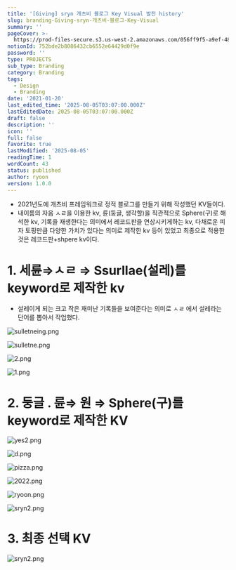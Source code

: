 ```yaml
---
title: '[Giving] sryn 개츠비 블로그 Key Visual 발전 history'
slug: branding-Giving-sryn-개츠비-블로그-Key-Visual
summary: ''
pageCover: >-
  https://prod-files-secure.s3.us-west-2.amazonaws.com/056ff9f5-a9ef-486f-8acb-9eef51d06a2d/2de2341a-8884-4f90-8244-5580f5d9adc4/sryn2.png?X-Amz-Algorithm=AWS4-HMAC-SHA256&X-Amz-Content-Sha256=UNSIGNED-PAYLOAD&X-Amz-Credential=ASIAZI2LB4665KNYKHHY%2F20250805%2Fus-west-2%2Fs3%2Faws4_request&X-Amz-Date=20250805T031001Z&X-Amz-Expires=3600&X-Amz-Security-Token=IQoJb3JpZ2luX2VjEBoaCXVzLXdlc3QtMiJHMEUCIEIFY4pg2LG%2FvGY4KmTeEOCNGlSWIgxz%2Ffjw5NCaDELWAiEA%2BOVWStcXqfCbmYYNDM8RBh4OdEInQAzW9G%2FgacVj75kq%2FwMIUxAAGgw2Mzc0MjMxODM4MDUiDK5iuoRL6OhExFJUqSrcA2upEhTS5cP%2Fii8htb3XJDI41pxg8MwLlU6yGrC4bkxNIbrplYjwfHCkyQMwnF3NxkvMl1%2B8QuiLPg6IsEo1aubpll63XXInRrNsiSvfyZdS4nW%2B8GRepd%2FGY8JiQKrGJpK3HogBzge5nAQmxs9bY%2BGOwiviLlV%2F840RFU38fZELVZIAJgeni3tFgp8qu1FXqcqAX%2BBXs3uNF12xdTxkZut6Tltr2K19Z%2FXyZ3Tb85ucOHshVS%2B9Z%2Bfu0wrs8ojw4RalmPo%2BKM7STP4B4sV2iGJSLqSASZ3yS1KZ9NDZyROiJra5ADHCabLI55bRIuNvi2%2FQG6KKLG7VPEG21ymrHwysU1cfTVE%2Fx5Awj7Rdr9dV%2Bkhr7dYzMukZUz1KvYMo2Zd2zmu%2FKsynwVmv9XN4Y%2F1B%2BBq%2FukgIe4BtmnO8JGnsEkrJLwkqFAHcX68lHn6Bk%2FeDkhwSZgDBfaIQ8jt%2FVjaUzZZk53kJer3KZJUhQAOTnyG7BI2kim9z6BWIqoVgA85RQunllKd6XfawHubUxkhY52KWIcQb7DHQJNzXWx9p33n7N0pnq%2FVbXS%2FRbuB4bzt7hlNBkdrGqZ40Fcmy4GPIQRhQH1qme0aH663KAYPO3DjLASYhvXIwbYPNMNnKxcQGOqUBnGamFBS50r%2F49jLN9XKCfQg4AB4Y52sO0akGIXan77Exlq0B7mvINKqS8wCwb3Uy73XGgUlGodTf7Yr%2BzTSw6sbgtmZZn0TUD6mQwsrtwTFKKY1vXcLXs5VHsht6uzlFLLlwGdyPXJawekCMtuUa7NX2g%2Fwzm9lbX%2FtQ006197J86NbkQ1P5VjcAdFVbEJG71ijRF0evDBGBBmIJfZOHHgo52M%2BD&X-Amz-Signature=0e984a47bccc04b4f03f68bc14cdf766ec0d64f1467d8090d833785c06dd2651&X-Amz-SignedHeaders=host&x-amz-checksum-mode=ENABLED&x-id=GetObject
notionId: 752bde2b8086432cb6552e64429d0f9e
password: ''
type: PROJECTS
sub_type: Branding
category: Branding
tags:
  - Design
  - Branding
date: '2021-01-20'
last_edited_time: '2025-08-05T03:07:00.000Z'
lastEditedDate: 2025-08-05T03:07:00.000Z
draft: false
description: ''
icon: ''
full: false
favorite: true
lastModified: '2025-08-05'
readingTime: 1
wordCount: 43
status: published
author: ryoon
version: 1.0.0
---
```

- 2021년도에 개츠비 프레임워크로 정적 블로그를 만들기 위해 작성했던 KV들이다.
- 내이름의 자음 ㅅㄹ을 이용한 kv, 륜(둥글, 생각할)을 직관적으로 Sphere(구)로 해석한 kv, 기록을 재생한다는 의미에서 레코드판을 연상시키게하는 kv, 다채로운 피자 토핑만큼 다양한 가치가 있다는 의미로 제작한 kv 등이 있었고 최종으로 적용한 것은 레코드판+shpere kv이다.

# 1. 세륜⇒ㅅㄹ ⇒ Ssurllae(설레)를 keyword로 제작한 kv

- 설레이게 되는 크고 작은 재미난 기록들을 보여준다는 의미로 ㅅㄹ 에서 설레라는 단어를 뽑아서 작업했다.

![sulletneing.png](https://prod-files-secure.s3.us-west-2.amazonaws.com/056ff9f5-a9ef-486f-8acb-9eef51d06a2d/54f19bb3-29d3-4423-b2b4-d097722631d0/sulletneing.png?X-Amz-Algorithm=AWS4-HMAC-SHA256&X-Amz-Content-Sha256=UNSIGNED-PAYLOAD&X-Amz-Credential=ASIAZI2LB466VUHQHBDO%2F20250805%2Fus-west-2%2Fs3%2Faws4_request&X-Amz-Date=20250805T031120Z&X-Amz-Expires=3600&X-Amz-Security-Token=IQoJb3JpZ2luX2VjEBoaCXVzLXdlc3QtMiJHMEUCICCY%2FehjEj%2B7%2BW8urxkKRyEbUTyi6k5ddZc5dqXM%2BWhKAiEAn%2BFb55y5vsZIdbEf4DoJU8hgcy84JVjToYoePqHLl7Qq%2FwMIUxAAGgw2Mzc0MjMxODM4MDUiDDUbAB8z3YeW3rggsyrcA8UKSw5YIqqsskxLPtI7j04et2hGk6sFKQHmx%2Fi%2Fr4sQSUsvU08Y9UBy9qj7PTxLM3P1XQFHmEeFlq88gD5xmMD10aHAVigIgAE6zm4%2Bo4QbqD7P5ahN0WTy1E8yqgzgHp2%2FelUaPdVJNZ8IFagNYp5lGuG8QT77Ja7MxtTDYUSg5ZTZob%2Bw256cq%2BPQ0CMhVq7jeB%2FK%2BtL4VdW9%2BzJp3bkz0Clg8VZ7piP0rGZGPj5oZ0SbSg694OiX2%2BdLLEppHJsk50pxxEHGu5UXZDgTeZoGfWIy3lriDO%2BeuUf0oH6gi8HA6ulZGpb7hWNtO7uyZ6MT7ILOAzoZG61TflwbcIbLLv0WYlZit%2FQcCOIY6W4H5a7hcOI0DxBgz6bBHt3qVIisrqW5fIKjF6pDyd0k68dDSlDBCzMhSwMuMtc5RWHC9ZYItqQyfHs98kDVoVJuXqPCMPTuJXHjluYH5QAI%2FkcscW20W9ZX42AYVRElhVspuXO%2FiR%2B8bvLEJdAzi1Ex3VHsXiYhtomI%2BPvbQE2DE3Z9xTCOW94y4TpQAkRPl%2BwkwDxC0HemPlFE9IwIELthG%2FPdQXEGsZ6Gs70%2B2C1y8z%2BeUW9NbYrG1jWPERE67GvnU4xLFoTQ9v2o8i7ZMJ7IxcQGOqUBhMUR%2FO5gMqkvOeoDNnsDfw%2Fyue6BIwpZbyWMY9tamiXtx5Zfo%2FidC865f7N9CUbqR6S%2BPp6PA8a9OI%2B6PKCsVPXCbRPJ5Rz3KnLxtbIGqAsqa%2F1swgdrC6B95I%2Bda0zX47v4bfIu7SW516fQtXXPbBDjGVg%2FffkAYAsg88yfoRXKzgjJIKIU0Ww7AzUctu5ZqitpwM%2BDipdn7rRMhimykxgGOyGW&X-Amz-Signature=cf2838c43cff75191b7f59a4b9424932b8ca368edfe7f3eb0de7a6e3ffad727f&X-Amz-SignedHeaders=host&x-amz-checksum-mode=ENABLED&x-id=GetObject)


![sulletne.png](https://prod-files-secure.s3.us-west-2.amazonaws.com/056ff9f5-a9ef-486f-8acb-9eef51d06a2d/6ae393fa-a1d1-4adc-aeef-22375b000e0b/sulletne.png?X-Amz-Algorithm=AWS4-HMAC-SHA256&X-Amz-Content-Sha256=UNSIGNED-PAYLOAD&X-Amz-Credential=ASIAZI2LB466VUHQHBDO%2F20250805%2Fus-west-2%2Fs3%2Faws4_request&X-Amz-Date=20250805T031120Z&X-Amz-Expires=3600&X-Amz-Security-Token=IQoJb3JpZ2luX2VjEBoaCXVzLXdlc3QtMiJHMEUCICCY%2FehjEj%2B7%2BW8urxkKRyEbUTyi6k5ddZc5dqXM%2BWhKAiEAn%2BFb55y5vsZIdbEf4DoJU8hgcy84JVjToYoePqHLl7Qq%2FwMIUxAAGgw2Mzc0MjMxODM4MDUiDDUbAB8z3YeW3rggsyrcA8UKSw5YIqqsskxLPtI7j04et2hGk6sFKQHmx%2Fi%2Fr4sQSUsvU08Y9UBy9qj7PTxLM3P1XQFHmEeFlq88gD5xmMD10aHAVigIgAE6zm4%2Bo4QbqD7P5ahN0WTy1E8yqgzgHp2%2FelUaPdVJNZ8IFagNYp5lGuG8QT77Ja7MxtTDYUSg5ZTZob%2Bw256cq%2BPQ0CMhVq7jeB%2FK%2BtL4VdW9%2BzJp3bkz0Clg8VZ7piP0rGZGPj5oZ0SbSg694OiX2%2BdLLEppHJsk50pxxEHGu5UXZDgTeZoGfWIy3lriDO%2BeuUf0oH6gi8HA6ulZGpb7hWNtO7uyZ6MT7ILOAzoZG61TflwbcIbLLv0WYlZit%2FQcCOIY6W4H5a7hcOI0DxBgz6bBHt3qVIisrqW5fIKjF6pDyd0k68dDSlDBCzMhSwMuMtc5RWHC9ZYItqQyfHs98kDVoVJuXqPCMPTuJXHjluYH5QAI%2FkcscW20W9ZX42AYVRElhVspuXO%2FiR%2B8bvLEJdAzi1Ex3VHsXiYhtomI%2BPvbQE2DE3Z9xTCOW94y4TpQAkRPl%2BwkwDxC0HemPlFE9IwIELthG%2FPdQXEGsZ6Gs70%2B2C1y8z%2BeUW9NbYrG1jWPERE67GvnU4xLFoTQ9v2o8i7ZMJ7IxcQGOqUBhMUR%2FO5gMqkvOeoDNnsDfw%2Fyue6BIwpZbyWMY9tamiXtx5Zfo%2FidC865f7N9CUbqR6S%2BPp6PA8a9OI%2B6PKCsVPXCbRPJ5Rz3KnLxtbIGqAsqa%2F1swgdrC6B95I%2Bda0zX47v4bfIu7SW516fQtXXPbBDjGVg%2FffkAYAsg88yfoRXKzgjJIKIU0Ww7AzUctu5ZqitpwM%2BDipdn7rRMhimykxgGOyGW&X-Amz-Signature=5ff0ed030c57218eeaec8f183cbf10355d3c7f8f44f4ad247f91748a5d7376d4&X-Amz-SignedHeaders=host&x-amz-checksum-mode=ENABLED&x-id=GetObject)


![2.png](https://prod-files-secure.s3.us-west-2.amazonaws.com/056ff9f5-a9ef-486f-8acb-9eef51d06a2d/ca16612a-adb9-43a6-a7d5-c0297246fdb4/2.png?X-Amz-Algorithm=AWS4-HMAC-SHA256&X-Amz-Content-Sha256=UNSIGNED-PAYLOAD&X-Amz-Credential=ASIAZI2LB466VUHQHBDO%2F20250805%2Fus-west-2%2Fs3%2Faws4_request&X-Amz-Date=20250805T031120Z&X-Amz-Expires=3600&X-Amz-Security-Token=IQoJb3JpZ2luX2VjEBoaCXVzLXdlc3QtMiJHMEUCICCY%2FehjEj%2B7%2BW8urxkKRyEbUTyi6k5ddZc5dqXM%2BWhKAiEAn%2BFb55y5vsZIdbEf4DoJU8hgcy84JVjToYoePqHLl7Qq%2FwMIUxAAGgw2Mzc0MjMxODM4MDUiDDUbAB8z3YeW3rggsyrcA8UKSw5YIqqsskxLPtI7j04et2hGk6sFKQHmx%2Fi%2Fr4sQSUsvU08Y9UBy9qj7PTxLM3P1XQFHmEeFlq88gD5xmMD10aHAVigIgAE6zm4%2Bo4QbqD7P5ahN0WTy1E8yqgzgHp2%2FelUaPdVJNZ8IFagNYp5lGuG8QT77Ja7MxtTDYUSg5ZTZob%2Bw256cq%2BPQ0CMhVq7jeB%2FK%2BtL4VdW9%2BzJp3bkz0Clg8VZ7piP0rGZGPj5oZ0SbSg694OiX2%2BdLLEppHJsk50pxxEHGu5UXZDgTeZoGfWIy3lriDO%2BeuUf0oH6gi8HA6ulZGpb7hWNtO7uyZ6MT7ILOAzoZG61TflwbcIbLLv0WYlZit%2FQcCOIY6W4H5a7hcOI0DxBgz6bBHt3qVIisrqW5fIKjF6pDyd0k68dDSlDBCzMhSwMuMtc5RWHC9ZYItqQyfHs98kDVoVJuXqPCMPTuJXHjluYH5QAI%2FkcscW20W9ZX42AYVRElhVspuXO%2FiR%2B8bvLEJdAzi1Ex3VHsXiYhtomI%2BPvbQE2DE3Z9xTCOW94y4TpQAkRPl%2BwkwDxC0HemPlFE9IwIELthG%2FPdQXEGsZ6Gs70%2B2C1y8z%2BeUW9NbYrG1jWPERE67GvnU4xLFoTQ9v2o8i7ZMJ7IxcQGOqUBhMUR%2FO5gMqkvOeoDNnsDfw%2Fyue6BIwpZbyWMY9tamiXtx5Zfo%2FidC865f7N9CUbqR6S%2BPp6PA8a9OI%2B6PKCsVPXCbRPJ5Rz3KnLxtbIGqAsqa%2F1swgdrC6B95I%2Bda0zX47v4bfIu7SW516fQtXXPbBDjGVg%2FffkAYAsg88yfoRXKzgjJIKIU0Ww7AzUctu5ZqitpwM%2BDipdn7rRMhimykxgGOyGW&X-Amz-Signature=4fd28c1db8b2cfca20b56e512322b938e496e7e4d512dc69a6517a1dff97d26e&X-Amz-SignedHeaders=host&x-amz-checksum-mode=ENABLED&x-id=GetObject)


![1.png](https://prod-files-secure.s3.us-west-2.amazonaws.com/056ff9f5-a9ef-486f-8acb-9eef51d06a2d/20fe8303-3370-4b07-a74a-45a8475404a6/1.png?X-Amz-Algorithm=AWS4-HMAC-SHA256&X-Amz-Content-Sha256=UNSIGNED-PAYLOAD&X-Amz-Credential=ASIAZI2LB466VUHQHBDO%2F20250805%2Fus-west-2%2Fs3%2Faws4_request&X-Amz-Date=20250805T031120Z&X-Amz-Expires=3600&X-Amz-Security-Token=IQoJb3JpZ2luX2VjEBoaCXVzLXdlc3QtMiJHMEUCICCY%2FehjEj%2B7%2BW8urxkKRyEbUTyi6k5ddZc5dqXM%2BWhKAiEAn%2BFb55y5vsZIdbEf4DoJU8hgcy84JVjToYoePqHLl7Qq%2FwMIUxAAGgw2Mzc0MjMxODM4MDUiDDUbAB8z3YeW3rggsyrcA8UKSw5YIqqsskxLPtI7j04et2hGk6sFKQHmx%2Fi%2Fr4sQSUsvU08Y9UBy9qj7PTxLM3P1XQFHmEeFlq88gD5xmMD10aHAVigIgAE6zm4%2Bo4QbqD7P5ahN0WTy1E8yqgzgHp2%2FelUaPdVJNZ8IFagNYp5lGuG8QT77Ja7MxtTDYUSg5ZTZob%2Bw256cq%2BPQ0CMhVq7jeB%2FK%2BtL4VdW9%2BzJp3bkz0Clg8VZ7piP0rGZGPj5oZ0SbSg694OiX2%2BdLLEppHJsk50pxxEHGu5UXZDgTeZoGfWIy3lriDO%2BeuUf0oH6gi8HA6ulZGpb7hWNtO7uyZ6MT7ILOAzoZG61TflwbcIbLLv0WYlZit%2FQcCOIY6W4H5a7hcOI0DxBgz6bBHt3qVIisrqW5fIKjF6pDyd0k68dDSlDBCzMhSwMuMtc5RWHC9ZYItqQyfHs98kDVoVJuXqPCMPTuJXHjluYH5QAI%2FkcscW20W9ZX42AYVRElhVspuXO%2FiR%2B8bvLEJdAzi1Ex3VHsXiYhtomI%2BPvbQE2DE3Z9xTCOW94y4TpQAkRPl%2BwkwDxC0HemPlFE9IwIELthG%2FPdQXEGsZ6Gs70%2B2C1y8z%2BeUW9NbYrG1jWPERE67GvnU4xLFoTQ9v2o8i7ZMJ7IxcQGOqUBhMUR%2FO5gMqkvOeoDNnsDfw%2Fyue6BIwpZbyWMY9tamiXtx5Zfo%2FidC865f7N9CUbqR6S%2BPp6PA8a9OI%2B6PKCsVPXCbRPJ5Rz3KnLxtbIGqAsqa%2F1swgdrC6B95I%2Bda0zX47v4bfIu7SW516fQtXXPbBDjGVg%2FffkAYAsg88yfoRXKzgjJIKIU0Ww7AzUctu5ZqitpwM%2BDipdn7rRMhimykxgGOyGW&X-Amz-Signature=8d34c3ffe22bc823813cb3159749b83d21b0b3a2634107a98b4788700539a8af&X-Amz-SignedHeaders=host&x-amz-checksum-mode=ENABLED&x-id=GetObject)


# 2. 둥글 . 륜⇒ 원 ⇒ Sphere(구)를 keyword로 제작한 KV


![yes2.png](https://prod-files-secure.s3.us-west-2.amazonaws.com/056ff9f5-a9ef-486f-8acb-9eef51d06a2d/903e6f42-bd62-40ae-b39c-4c2d477aabdc/yes2.png?X-Amz-Algorithm=AWS4-HMAC-SHA256&X-Amz-Content-Sha256=UNSIGNED-PAYLOAD&X-Amz-Credential=ASIAZI2LB466VUHQHBDO%2F20250805%2Fus-west-2%2Fs3%2Faws4_request&X-Amz-Date=20250805T031120Z&X-Amz-Expires=3600&X-Amz-Security-Token=IQoJb3JpZ2luX2VjEBoaCXVzLXdlc3QtMiJHMEUCICCY%2FehjEj%2B7%2BW8urxkKRyEbUTyi6k5ddZc5dqXM%2BWhKAiEAn%2BFb55y5vsZIdbEf4DoJU8hgcy84JVjToYoePqHLl7Qq%2FwMIUxAAGgw2Mzc0MjMxODM4MDUiDDUbAB8z3YeW3rggsyrcA8UKSw5YIqqsskxLPtI7j04et2hGk6sFKQHmx%2Fi%2Fr4sQSUsvU08Y9UBy9qj7PTxLM3P1XQFHmEeFlq88gD5xmMD10aHAVigIgAE6zm4%2Bo4QbqD7P5ahN0WTy1E8yqgzgHp2%2FelUaPdVJNZ8IFagNYp5lGuG8QT77Ja7MxtTDYUSg5ZTZob%2Bw256cq%2BPQ0CMhVq7jeB%2FK%2BtL4VdW9%2BzJp3bkz0Clg8VZ7piP0rGZGPj5oZ0SbSg694OiX2%2BdLLEppHJsk50pxxEHGu5UXZDgTeZoGfWIy3lriDO%2BeuUf0oH6gi8HA6ulZGpb7hWNtO7uyZ6MT7ILOAzoZG61TflwbcIbLLv0WYlZit%2FQcCOIY6W4H5a7hcOI0DxBgz6bBHt3qVIisrqW5fIKjF6pDyd0k68dDSlDBCzMhSwMuMtc5RWHC9ZYItqQyfHs98kDVoVJuXqPCMPTuJXHjluYH5QAI%2FkcscW20W9ZX42AYVRElhVspuXO%2FiR%2B8bvLEJdAzi1Ex3VHsXiYhtomI%2BPvbQE2DE3Z9xTCOW94y4TpQAkRPl%2BwkwDxC0HemPlFE9IwIELthG%2FPdQXEGsZ6Gs70%2B2C1y8z%2BeUW9NbYrG1jWPERE67GvnU4xLFoTQ9v2o8i7ZMJ7IxcQGOqUBhMUR%2FO5gMqkvOeoDNnsDfw%2Fyue6BIwpZbyWMY9tamiXtx5Zfo%2FidC865f7N9CUbqR6S%2BPp6PA8a9OI%2B6PKCsVPXCbRPJ5Rz3KnLxtbIGqAsqa%2F1swgdrC6B95I%2Bda0zX47v4bfIu7SW516fQtXXPbBDjGVg%2FffkAYAsg88yfoRXKzgjJIKIU0Ww7AzUctu5ZqitpwM%2BDipdn7rRMhimykxgGOyGW&X-Amz-Signature=1245541d64b0bf02664e50ecec84d0ad43d63d7fc531e5d1351d9aa718cf4e03&X-Amz-SignedHeaders=host&x-amz-checksum-mode=ENABLED&x-id=GetObject)


![d.png](https://prod-files-secure.s3.us-west-2.amazonaws.com/056ff9f5-a9ef-486f-8acb-9eef51d06a2d/664d43c6-7e3f-4618-a62c-10065c1c9dc2/d.png?X-Amz-Algorithm=AWS4-HMAC-SHA256&X-Amz-Content-Sha256=UNSIGNED-PAYLOAD&X-Amz-Credential=ASIAZI2LB466VUHQHBDO%2F20250805%2Fus-west-2%2Fs3%2Faws4_request&X-Amz-Date=20250805T031120Z&X-Amz-Expires=3600&X-Amz-Security-Token=IQoJb3JpZ2luX2VjEBoaCXVzLXdlc3QtMiJHMEUCICCY%2FehjEj%2B7%2BW8urxkKRyEbUTyi6k5ddZc5dqXM%2BWhKAiEAn%2BFb55y5vsZIdbEf4DoJU8hgcy84JVjToYoePqHLl7Qq%2FwMIUxAAGgw2Mzc0MjMxODM4MDUiDDUbAB8z3YeW3rggsyrcA8UKSw5YIqqsskxLPtI7j04et2hGk6sFKQHmx%2Fi%2Fr4sQSUsvU08Y9UBy9qj7PTxLM3P1XQFHmEeFlq88gD5xmMD10aHAVigIgAE6zm4%2Bo4QbqD7P5ahN0WTy1E8yqgzgHp2%2FelUaPdVJNZ8IFagNYp5lGuG8QT77Ja7MxtTDYUSg5ZTZob%2Bw256cq%2BPQ0CMhVq7jeB%2FK%2BtL4VdW9%2BzJp3bkz0Clg8VZ7piP0rGZGPj5oZ0SbSg694OiX2%2BdLLEppHJsk50pxxEHGu5UXZDgTeZoGfWIy3lriDO%2BeuUf0oH6gi8HA6ulZGpb7hWNtO7uyZ6MT7ILOAzoZG61TflwbcIbLLv0WYlZit%2FQcCOIY6W4H5a7hcOI0DxBgz6bBHt3qVIisrqW5fIKjF6pDyd0k68dDSlDBCzMhSwMuMtc5RWHC9ZYItqQyfHs98kDVoVJuXqPCMPTuJXHjluYH5QAI%2FkcscW20W9ZX42AYVRElhVspuXO%2FiR%2B8bvLEJdAzi1Ex3VHsXiYhtomI%2BPvbQE2DE3Z9xTCOW94y4TpQAkRPl%2BwkwDxC0HemPlFE9IwIELthG%2FPdQXEGsZ6Gs70%2B2C1y8z%2BeUW9NbYrG1jWPERE67GvnU4xLFoTQ9v2o8i7ZMJ7IxcQGOqUBhMUR%2FO5gMqkvOeoDNnsDfw%2Fyue6BIwpZbyWMY9tamiXtx5Zfo%2FidC865f7N9CUbqR6S%2BPp6PA8a9OI%2B6PKCsVPXCbRPJ5Rz3KnLxtbIGqAsqa%2F1swgdrC6B95I%2Bda0zX47v4bfIu7SW516fQtXXPbBDjGVg%2FffkAYAsg88yfoRXKzgjJIKIU0Ww7AzUctu5ZqitpwM%2BDipdn7rRMhimykxgGOyGW&X-Amz-Signature=427dc5a98842c15632015636e89fde4201925ca6bc8299cd3fe1bea4cc34125e&X-Amz-SignedHeaders=host&x-amz-checksum-mode=ENABLED&x-id=GetObject)


![pizza.png](https://prod-files-secure.s3.us-west-2.amazonaws.com/056ff9f5-a9ef-486f-8acb-9eef51d06a2d/a744d351-465e-4a19-84d4-5f76df1ae0f7/pizza.png?X-Amz-Algorithm=AWS4-HMAC-SHA256&X-Amz-Content-Sha256=UNSIGNED-PAYLOAD&X-Amz-Credential=ASIAZI2LB466VUHQHBDO%2F20250805%2Fus-west-2%2Fs3%2Faws4_request&X-Amz-Date=20250805T031120Z&X-Amz-Expires=3600&X-Amz-Security-Token=IQoJb3JpZ2luX2VjEBoaCXVzLXdlc3QtMiJHMEUCICCY%2FehjEj%2B7%2BW8urxkKRyEbUTyi6k5ddZc5dqXM%2BWhKAiEAn%2BFb55y5vsZIdbEf4DoJU8hgcy84JVjToYoePqHLl7Qq%2FwMIUxAAGgw2Mzc0MjMxODM4MDUiDDUbAB8z3YeW3rggsyrcA8UKSw5YIqqsskxLPtI7j04et2hGk6sFKQHmx%2Fi%2Fr4sQSUsvU08Y9UBy9qj7PTxLM3P1XQFHmEeFlq88gD5xmMD10aHAVigIgAE6zm4%2Bo4QbqD7P5ahN0WTy1E8yqgzgHp2%2FelUaPdVJNZ8IFagNYp5lGuG8QT77Ja7MxtTDYUSg5ZTZob%2Bw256cq%2BPQ0CMhVq7jeB%2FK%2BtL4VdW9%2BzJp3bkz0Clg8VZ7piP0rGZGPj5oZ0SbSg694OiX2%2BdLLEppHJsk50pxxEHGu5UXZDgTeZoGfWIy3lriDO%2BeuUf0oH6gi8HA6ulZGpb7hWNtO7uyZ6MT7ILOAzoZG61TflwbcIbLLv0WYlZit%2FQcCOIY6W4H5a7hcOI0DxBgz6bBHt3qVIisrqW5fIKjF6pDyd0k68dDSlDBCzMhSwMuMtc5RWHC9ZYItqQyfHs98kDVoVJuXqPCMPTuJXHjluYH5QAI%2FkcscW20W9ZX42AYVRElhVspuXO%2FiR%2B8bvLEJdAzi1Ex3VHsXiYhtomI%2BPvbQE2DE3Z9xTCOW94y4TpQAkRPl%2BwkwDxC0HemPlFE9IwIELthG%2FPdQXEGsZ6Gs70%2B2C1y8z%2BeUW9NbYrG1jWPERE67GvnU4xLFoTQ9v2o8i7ZMJ7IxcQGOqUBhMUR%2FO5gMqkvOeoDNnsDfw%2Fyue6BIwpZbyWMY9tamiXtx5Zfo%2FidC865f7N9CUbqR6S%2BPp6PA8a9OI%2B6PKCsVPXCbRPJ5Rz3KnLxtbIGqAsqa%2F1swgdrC6B95I%2Bda0zX47v4bfIu7SW516fQtXXPbBDjGVg%2FffkAYAsg88yfoRXKzgjJIKIU0Ww7AzUctu5ZqitpwM%2BDipdn7rRMhimykxgGOyGW&X-Amz-Signature=0ffca5d72b2eed7e100916c9991c5674604f61cda9c83447085f860b0930d027&X-Amz-SignedHeaders=host&x-amz-checksum-mode=ENABLED&x-id=GetObject)


![2022.png](https://prod-files-secure.s3.us-west-2.amazonaws.com/056ff9f5-a9ef-486f-8acb-9eef51d06a2d/24aa679c-11dc-4f06-bc29-c98ca7a57c53/2022.png?X-Amz-Algorithm=AWS4-HMAC-SHA256&X-Amz-Content-Sha256=UNSIGNED-PAYLOAD&X-Amz-Credential=ASIAZI2LB466VUHQHBDO%2F20250805%2Fus-west-2%2Fs3%2Faws4_request&X-Amz-Date=20250805T031120Z&X-Amz-Expires=3600&X-Amz-Security-Token=IQoJb3JpZ2luX2VjEBoaCXVzLXdlc3QtMiJHMEUCICCY%2FehjEj%2B7%2BW8urxkKRyEbUTyi6k5ddZc5dqXM%2BWhKAiEAn%2BFb55y5vsZIdbEf4DoJU8hgcy84JVjToYoePqHLl7Qq%2FwMIUxAAGgw2Mzc0MjMxODM4MDUiDDUbAB8z3YeW3rggsyrcA8UKSw5YIqqsskxLPtI7j04et2hGk6sFKQHmx%2Fi%2Fr4sQSUsvU08Y9UBy9qj7PTxLM3P1XQFHmEeFlq88gD5xmMD10aHAVigIgAE6zm4%2Bo4QbqD7P5ahN0WTy1E8yqgzgHp2%2FelUaPdVJNZ8IFagNYp5lGuG8QT77Ja7MxtTDYUSg5ZTZob%2Bw256cq%2BPQ0CMhVq7jeB%2FK%2BtL4VdW9%2BzJp3bkz0Clg8VZ7piP0rGZGPj5oZ0SbSg694OiX2%2BdLLEppHJsk50pxxEHGu5UXZDgTeZoGfWIy3lriDO%2BeuUf0oH6gi8HA6ulZGpb7hWNtO7uyZ6MT7ILOAzoZG61TflwbcIbLLv0WYlZit%2FQcCOIY6W4H5a7hcOI0DxBgz6bBHt3qVIisrqW5fIKjF6pDyd0k68dDSlDBCzMhSwMuMtc5RWHC9ZYItqQyfHs98kDVoVJuXqPCMPTuJXHjluYH5QAI%2FkcscW20W9ZX42AYVRElhVspuXO%2FiR%2B8bvLEJdAzi1Ex3VHsXiYhtomI%2BPvbQE2DE3Z9xTCOW94y4TpQAkRPl%2BwkwDxC0HemPlFE9IwIELthG%2FPdQXEGsZ6Gs70%2B2C1y8z%2BeUW9NbYrG1jWPERE67GvnU4xLFoTQ9v2o8i7ZMJ7IxcQGOqUBhMUR%2FO5gMqkvOeoDNnsDfw%2Fyue6BIwpZbyWMY9tamiXtx5Zfo%2FidC865f7N9CUbqR6S%2BPp6PA8a9OI%2B6PKCsVPXCbRPJ5Rz3KnLxtbIGqAsqa%2F1swgdrC6B95I%2Bda0zX47v4bfIu7SW516fQtXXPbBDjGVg%2FffkAYAsg88yfoRXKzgjJIKIU0Ww7AzUctu5ZqitpwM%2BDipdn7rRMhimykxgGOyGW&X-Amz-Signature=7dfcdd6597a3c150573e23d9b54065ce8d01ee305f68cd41e6c27b95e8412733&X-Amz-SignedHeaders=host&x-amz-checksum-mode=ENABLED&x-id=GetObject)


![ryoon.png](https://prod-files-secure.s3.us-west-2.amazonaws.com/056ff9f5-a9ef-486f-8acb-9eef51d06a2d/922a72c9-1de9-4be5-832a-ec8bb6c60537/ryoon.png?X-Amz-Algorithm=AWS4-HMAC-SHA256&X-Amz-Content-Sha256=UNSIGNED-PAYLOAD&X-Amz-Credential=ASIAZI2LB466VUHQHBDO%2F20250805%2Fus-west-2%2Fs3%2Faws4_request&X-Amz-Date=20250805T031120Z&X-Amz-Expires=3600&X-Amz-Security-Token=IQoJb3JpZ2luX2VjEBoaCXVzLXdlc3QtMiJHMEUCICCY%2FehjEj%2B7%2BW8urxkKRyEbUTyi6k5ddZc5dqXM%2BWhKAiEAn%2BFb55y5vsZIdbEf4DoJU8hgcy84JVjToYoePqHLl7Qq%2FwMIUxAAGgw2Mzc0MjMxODM4MDUiDDUbAB8z3YeW3rggsyrcA8UKSw5YIqqsskxLPtI7j04et2hGk6sFKQHmx%2Fi%2Fr4sQSUsvU08Y9UBy9qj7PTxLM3P1XQFHmEeFlq88gD5xmMD10aHAVigIgAE6zm4%2Bo4QbqD7P5ahN0WTy1E8yqgzgHp2%2FelUaPdVJNZ8IFagNYp5lGuG8QT77Ja7MxtTDYUSg5ZTZob%2Bw256cq%2BPQ0CMhVq7jeB%2FK%2BtL4VdW9%2BzJp3bkz0Clg8VZ7piP0rGZGPj5oZ0SbSg694OiX2%2BdLLEppHJsk50pxxEHGu5UXZDgTeZoGfWIy3lriDO%2BeuUf0oH6gi8HA6ulZGpb7hWNtO7uyZ6MT7ILOAzoZG61TflwbcIbLLv0WYlZit%2FQcCOIY6W4H5a7hcOI0DxBgz6bBHt3qVIisrqW5fIKjF6pDyd0k68dDSlDBCzMhSwMuMtc5RWHC9ZYItqQyfHs98kDVoVJuXqPCMPTuJXHjluYH5QAI%2FkcscW20W9ZX42AYVRElhVspuXO%2FiR%2B8bvLEJdAzi1Ex3VHsXiYhtomI%2BPvbQE2DE3Z9xTCOW94y4TpQAkRPl%2BwkwDxC0HemPlFE9IwIELthG%2FPdQXEGsZ6Gs70%2B2C1y8z%2BeUW9NbYrG1jWPERE67GvnU4xLFoTQ9v2o8i7ZMJ7IxcQGOqUBhMUR%2FO5gMqkvOeoDNnsDfw%2Fyue6BIwpZbyWMY9tamiXtx5Zfo%2FidC865f7N9CUbqR6S%2BPp6PA8a9OI%2B6PKCsVPXCbRPJ5Rz3KnLxtbIGqAsqa%2F1swgdrC6B95I%2Bda0zX47v4bfIu7SW516fQtXXPbBDjGVg%2FffkAYAsg88yfoRXKzgjJIKIU0Ww7AzUctu5ZqitpwM%2BDipdn7rRMhimykxgGOyGW&X-Amz-Signature=232f323bdc4b8f93b1c87fa42fdd727d3bc97944430f5d75590683dba61b3118&X-Amz-SignedHeaders=host&x-amz-checksum-mode=ENABLED&x-id=GetObject)


![sryn2.png](https://prod-files-secure.s3.us-west-2.amazonaws.com/056ff9f5-a9ef-486f-8acb-9eef51d06a2d/2ab6ed01-6d43-4cf7-9a4a-ef1ca0a013c0/sryn2.png?X-Amz-Algorithm=AWS4-HMAC-SHA256&X-Amz-Content-Sha256=UNSIGNED-PAYLOAD&X-Amz-Credential=ASIAZI2LB466VUHQHBDO%2F20250805%2Fus-west-2%2Fs3%2Faws4_request&X-Amz-Date=20250805T031120Z&X-Amz-Expires=3600&X-Amz-Security-Token=IQoJb3JpZ2luX2VjEBoaCXVzLXdlc3QtMiJHMEUCICCY%2FehjEj%2B7%2BW8urxkKRyEbUTyi6k5ddZc5dqXM%2BWhKAiEAn%2BFb55y5vsZIdbEf4DoJU8hgcy84JVjToYoePqHLl7Qq%2FwMIUxAAGgw2Mzc0MjMxODM4MDUiDDUbAB8z3YeW3rggsyrcA8UKSw5YIqqsskxLPtI7j04et2hGk6sFKQHmx%2Fi%2Fr4sQSUsvU08Y9UBy9qj7PTxLM3P1XQFHmEeFlq88gD5xmMD10aHAVigIgAE6zm4%2Bo4QbqD7P5ahN0WTy1E8yqgzgHp2%2FelUaPdVJNZ8IFagNYp5lGuG8QT77Ja7MxtTDYUSg5ZTZob%2Bw256cq%2BPQ0CMhVq7jeB%2FK%2BtL4VdW9%2BzJp3bkz0Clg8VZ7piP0rGZGPj5oZ0SbSg694OiX2%2BdLLEppHJsk50pxxEHGu5UXZDgTeZoGfWIy3lriDO%2BeuUf0oH6gi8HA6ulZGpb7hWNtO7uyZ6MT7ILOAzoZG61TflwbcIbLLv0WYlZit%2FQcCOIY6W4H5a7hcOI0DxBgz6bBHt3qVIisrqW5fIKjF6pDyd0k68dDSlDBCzMhSwMuMtc5RWHC9ZYItqQyfHs98kDVoVJuXqPCMPTuJXHjluYH5QAI%2FkcscW20W9ZX42AYVRElhVspuXO%2FiR%2B8bvLEJdAzi1Ex3VHsXiYhtomI%2BPvbQE2DE3Z9xTCOW94y4TpQAkRPl%2BwkwDxC0HemPlFE9IwIELthG%2FPdQXEGsZ6Gs70%2B2C1y8z%2BeUW9NbYrG1jWPERE67GvnU4xLFoTQ9v2o8i7ZMJ7IxcQGOqUBhMUR%2FO5gMqkvOeoDNnsDfw%2Fyue6BIwpZbyWMY9tamiXtx5Zfo%2FidC865f7N9CUbqR6S%2BPp6PA8a9OI%2B6PKCsVPXCbRPJ5Rz3KnLxtbIGqAsqa%2F1swgdrC6B95I%2Bda0zX47v4bfIu7SW516fQtXXPbBDjGVg%2FffkAYAsg88yfoRXKzgjJIKIU0Ww7AzUctu5ZqitpwM%2BDipdn7rRMhimykxgGOyGW&X-Amz-Signature=ad17a492d33f8534bb60ad887c2a79c1000490421594222303877137566fb8bc&X-Amz-SignedHeaders=host&x-amz-checksum-mode=ENABLED&x-id=GetObject)


# 3. 최종 선택 KV


![sryn2.png](https://prod-files-secure.s3.us-west-2.amazonaws.com/056ff9f5-a9ef-486f-8acb-9eef51d06a2d/2ab6ed01-6d43-4cf7-9a4a-ef1ca0a013c0/sryn2.png?X-Amz-Algorithm=AWS4-HMAC-SHA256&X-Amz-Content-Sha256=UNSIGNED-PAYLOAD&X-Amz-Credential=ASIAZI2LB466VUHQHBDO%2F20250805%2Fus-west-2%2Fs3%2Faws4_request&X-Amz-Date=20250805T031120Z&X-Amz-Expires=3600&X-Amz-Security-Token=IQoJb3JpZ2luX2VjEBoaCXVzLXdlc3QtMiJHMEUCICCY%2FehjEj%2B7%2BW8urxkKRyEbUTyi6k5ddZc5dqXM%2BWhKAiEAn%2BFb55y5vsZIdbEf4DoJU8hgcy84JVjToYoePqHLl7Qq%2FwMIUxAAGgw2Mzc0MjMxODM4MDUiDDUbAB8z3YeW3rggsyrcA8UKSw5YIqqsskxLPtI7j04et2hGk6sFKQHmx%2Fi%2Fr4sQSUsvU08Y9UBy9qj7PTxLM3P1XQFHmEeFlq88gD5xmMD10aHAVigIgAE6zm4%2Bo4QbqD7P5ahN0WTy1E8yqgzgHp2%2FelUaPdVJNZ8IFagNYp5lGuG8QT77Ja7MxtTDYUSg5ZTZob%2Bw256cq%2BPQ0CMhVq7jeB%2FK%2BtL4VdW9%2BzJp3bkz0Clg8VZ7piP0rGZGPj5oZ0SbSg694OiX2%2BdLLEppHJsk50pxxEHGu5UXZDgTeZoGfWIy3lriDO%2BeuUf0oH6gi8HA6ulZGpb7hWNtO7uyZ6MT7ILOAzoZG61TflwbcIbLLv0WYlZit%2FQcCOIY6W4H5a7hcOI0DxBgz6bBHt3qVIisrqW5fIKjF6pDyd0k68dDSlDBCzMhSwMuMtc5RWHC9ZYItqQyfHs98kDVoVJuXqPCMPTuJXHjluYH5QAI%2FkcscW20W9ZX42AYVRElhVspuXO%2FiR%2B8bvLEJdAzi1Ex3VHsXiYhtomI%2BPvbQE2DE3Z9xTCOW94y4TpQAkRPl%2BwkwDxC0HemPlFE9IwIELthG%2FPdQXEGsZ6Gs70%2B2C1y8z%2BeUW9NbYrG1jWPERE67GvnU4xLFoTQ9v2o8i7ZMJ7IxcQGOqUBhMUR%2FO5gMqkvOeoDNnsDfw%2Fyue6BIwpZbyWMY9tamiXtx5Zfo%2FidC865f7N9CUbqR6S%2BPp6PA8a9OI%2B6PKCsVPXCbRPJ5Rz3KnLxtbIGqAsqa%2F1swgdrC6B95I%2Bda0zX47v4bfIu7SW516fQtXXPbBDjGVg%2FffkAYAsg88yfoRXKzgjJIKIU0Ww7AzUctu5ZqitpwM%2BDipdn7rRMhimykxgGOyGW&X-Amz-Signature=ad17a492d33f8534bb60ad887c2a79c1000490421594222303877137566fb8bc&X-Amz-SignedHeaders=host&x-amz-checksum-mode=ENABLED&x-id=GetObject)

